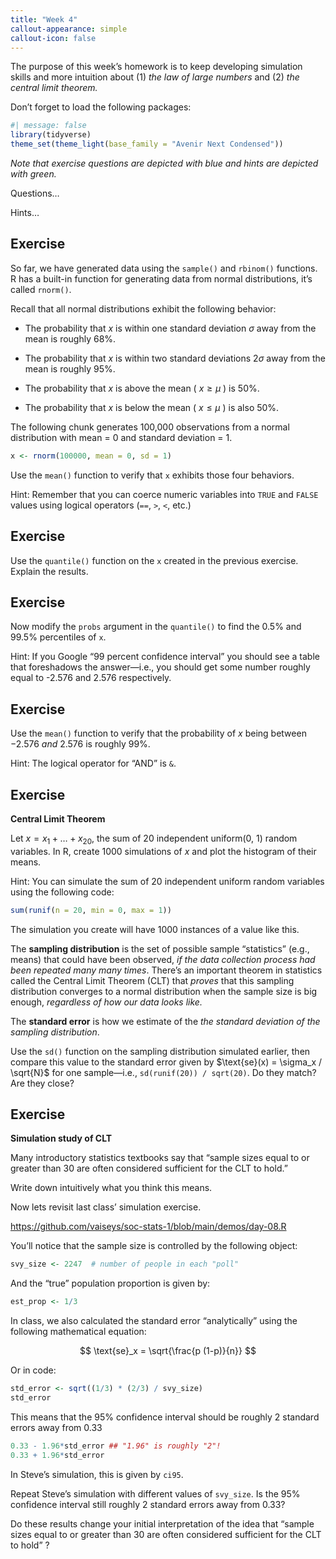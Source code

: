 ```yaml
---
title: "Week 4"
callout-appearance: simple
callout-icon: false
---
```


The purpose of this week's homework is to keep developing simulation skills and more intuition about (1) *the* *law of large numbers* and (2) *the central limit theorem.*

Don't forget to load the following packages:

```r
#| message: false
library(tidyverse)
theme_set(theme_light(base_family = "Avenir Next Condensed"))
```

*Note that exercise questions are depicted with blue and hints are depicted with green.*

::: callout-note
Questions...
:::

::: callout-tip
Hints...
:::

## Exercise

So far, we have generated data using the `sample()` and `rbinom()` functions. R has a built-in function for generating data from normal distributions, it's called `rnorm()`.

Recall that all normal distributions exhibit the following behavior:

-   The probability that $x$ is within one standard deviation $\sigma$ away from the mean is roughly 68%.

-   The probability that $x$ is within two standard deviations $2\sigma$ away from the mean is roughly 95%.

-   The probability that $x$ is above the mean ( $x \geq \mu$ ) is 50%.

-   The probability that $x$ is below the mean ( $x \leq \mu$ ) is also 50%.

The following chunk generates 100,000 observations from a normal distribution with mean = 0 and standard deviation = 1.

```r
x <- rnorm(100000, mean = 0, sd = 1)
```

::: callout-note
Use the `mean()` function to verify that `x` exhibits those four behaviors.
:::

::: callout-tip
Hint: Remember that you can coerce numeric variables into `TRUE` and `FALSE` values using logical operators (`==`, `>`, `<`, etc.)
:::

## Exercise

::: callout-note
Use the `quantile()` function on the `x` created in the previous exercise. Explain the results.
:::

## Exercise

::: callout-note
Now modify the `probs` argument in the `quantile()` to find the 0.5% and 99.5% percentiles of `x`.
:::

::: callout-tip
Hint: If you Google "99 percent confidence interval" you should see a table that foreshadows the answer---i.e., you should get some number roughly equal to -2.576 and 2.576 respectively.
:::

## Exercise

::: callout-note
Use the `mean()` function to verify that the probability of $x$ being between $-2.576$ *and* $2.576$ is roughly 99%.
:::

::: callout-tip
Hint: The logical operator for "AND" is `&`.
:::

## Exercise

**Central Limit Theorem**

::: callout-note
Let $x = x_1 + \dots + x_{20}$, the sum of 20 independent uniform(0, 1) random variables. In R, create 1000 simulations of $x$ and plot the histogram of their means.
:::

::: callout-tip
Hint: You can simulate the sum of 20 independent uniform random variables using the following code:

```r
sum(runif(n = 20, min = 0, max = 1))
```

The simulation you create will have 1000 instances of a value like this.
:::

The **sampling distribution** is the set of possible sample "statistics" (e.g., means) that could have been observed, *if the data collection process had been repeated many many times*. There's an important theorem in statistics called the Central Limit Theorem (CLT) that *proves* that this sampling distribution converges to a normal distribution when the sample size is big enough, *regardless of how our data looks like.*

The **standard error** is how we estimate of the *the standard deviation of the sampling distribution*.

::: callout-note
Use the `sd()` function on the sampling distribution simulated earlier, then compare this value to the standard error given by $\text{se}(x) = \sigma_x / \sqrt{N}$ for one sample---i.e., `sd(runif(20)) / sqrt(20)`. Do they match? Are they close?
:::

## Exercise

**Simulation study of CLT**

Many introductory statistics textbooks say that "sample sizes equal to or greater than 30 are often considered sufficient for the CLT to hold."

::: callout-note
Write down intuitively what you think this means.
:::

Now lets revisit last class' simulation exercise.

<https://github.com/vaiseys/soc-stats-1/blob/main/demos/day-08.R>

You'll notice that the sample size is controlled by the following object:

```r
svy_size <- 2247  # number of people in each "poll"
```

And the "true" population proportion is given by:

```r
est_prop <- 1/3
```

In class, we also calculated the standard error "analytically" using the following mathematical equation:

$$
\text{se}_x = \sqrt{\frac{p (1-p)}{n}}
$$

Or in code:

```r
std_error <- sqrt((1/3) * (2/3) / svy_size)
std_error
```

This means that the 95% confidence interval should be roughly 2 standard errors away from 0.33

```r
0.33 - 1.96*std_error ## "1.96" is roughly "2"!
0.33 + 1.96*std_error
```

In Steve's simulation, this is given by `ci95`.

::: callout-note
Repeat Steve's simulation with different values of `svy_size`. Is the 95% confidence interval still roughly 2 standard errors away from 0.33?

Do these results change your initial interpretation of the idea that "sample sizes equal to or greater than 30 are often considered sufficient for the CLT to hold" ?
:::
